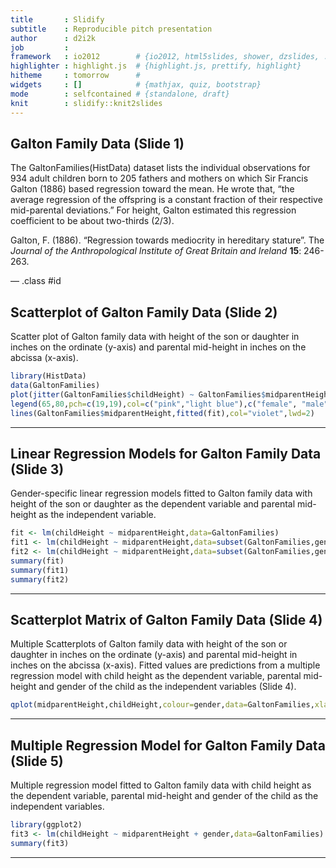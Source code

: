 ```yaml
---
title       : Slidify
subtitle    : Reproducible pitch presentation
author      : d2i2k
job         : 
framework   : io2012        # {io2012, html5slides, shower, dzslides, ...}
highlighter : highlight.js  # {highlight.js, prettify, highlight}
hitheme     : tomorrow      # 
widgets     : []            # {mathjax, quiz, bootstrap}
mode        : selfcontained # {standalone, draft}
knit        : slidify::knit2slides
---
```


## Galton Family Data (Slide 1)

The GaltonFamilies(HistData) dataset lists the individual observations for 934 adult children born to 205 fathers and mothers on which Sir Francis Galton (1886) based regression toward the mean. He wrote that, "the average regression of the offspring is a constant fraction of their respective mid-parental deviations." For height, Galton estimated this regression coefficient to be about two-thirds (2/3).

Galton, F. (1886). "Regression towards mediocrity in hereditary stature". The _Journal of the Anthropological Institute of Great Britain and Ireland_ __15__: 246-263.

--- .class #id 

## Scatterplot of Galton Family Data (Slide 2)

Scatter plot of Galton family data with height of the son or daughter in inches on the ordinate (y-axis) and parental mid-height in inches on the abcissa (x-axis).  

```r
library(HistData)
data(GaltonFamilies)
plot(jitter(GaltonFamilies$childHeight) ~ GaltonFamilies$midparentHeight,xlab="Average Height of the Parents (in inches)",ylab="Height of the Child (in inches)",main="Figure 1. Scatterplot of Galton Family Data with Fitted Values",pch=19,frame.plot=FALSE,col=ifelse(GaltonFamilies$gender=="female", "pink", "light blue"))
legend(65,80,pch=c(19,19),col=c("pink","light blue"),c("female", "male"),bty="o",cex=.8)
lines(GaltonFamilies$midparentHeight,fitted(fit),col="violet",lwd=2)
```  

---     

## Linear Regression Models for Galton Family Data (Slide 3)

Gender-specific linear regression models fitted to Galton family data with height of the son or daughter as the dependent variable and parental mid-height as the independent variable.

```r
fit <- lm(childHeight ~ midparentHeight,data=GaltonFamilies)
fit1 <- lm(childHeight ~ midparentHeight,data=subset(GaltonFamilies,gender=="female"))
fit2 <- lm(childHeight ~ midparentHeight,data=subset(GaltonFamilies,gender=="male"))
summary(fit)
summary(fit1)
summary(fit2)
```

--- 

## Scatterplot Matrix of Galton Family Data (Slide 4)

Multiple Scatterplots of Galton family data with height of the son or daughter in inches on the ordinate (y-axis) and parental mid-height in inches on the abcissa (x-axis). Fitted values are predictions from a multiple regression model with child height as the dependent variable, parental mid-height and gender of the child as the independent variables (Slide 4). 

```r
qplot(midparentHeight,childHeight,colour=gender,data=GaltonFamilies,xlab="Average Height of the Parents (in inches)",ylab="Height of the Child (in inches)",main="Figure 2. Scatterplot matrix of Galton Family Data by Gender of the Child",facets=.~gender,geom=c("point","smooth"),method="lm")
```

---

## Multiple Regression Model for Galton Family Data (Slide 5)

Multiple regression model fitted to Galton family data with child height as the dependent variable, parental mid-height and gender of the child as the independent variables.

```r
library(ggplot2)
fit3 <- lm(childHeight ~ midparentHeight + gender,data=GaltonFamilies)
summary(fit3)
```     

---









